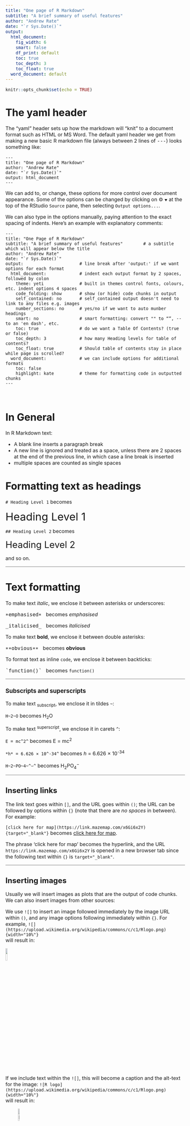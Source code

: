 ```yaml
---
title: "One page of R Markdown"
subtitle: "A brief summary of useful features"
author: "Andrew Rate"
date: "`r Sys.Date()`"
output:
  html_document:
    fig_width: 6
    smart: false
    df_print: default
    toc: true
    toc_depth: 3
    toc_float: true
  word_document: default
---
```


<style type="text/css">
  body{
  font-size: 12pt;
}
</style>

```r
knitr::opts_chunk$set(echo = TRUE)
```

# The yaml header

The &ldquo;yaml&rdquo; header sets up how the markdown will
&ldquo;knit&rdquo; to a document format such as HTML or MS&nbsp;Word.
The default yaml header we get from making a new basic R markdown file 
(always between 2 lines of <span style="font-family: monospace;">&#8209;&#8209;&#8209;</span>) looks something like:

```
---
title: "One page of R Markdown"
author: "Andrew Rate"
date: "`r Sys.Date()`" 
output: html_document
---
```

We can add to, or change, these options for more control over document
appearance. Some of the options can be changed by clicking on
&#9881;&nbsp;<span style="font-size:7pt;">&#9660;</span> at the top of the RStudio `Source` pane, then 
selecting `Output options...`.

We can also type in the options manually, paying attention to the 
exact spacing of indents. Here's an example with explanatory comments:

```
---
title: "One Page of R Markdown"
subtitle: "A brief summary of useful features"        # a subtitle which will appear below the title
author: "Andrew Rate"
date: "`r Sys.Date()`" 
output:                      # line break after 'output:' if we want options for each format
  html_document:             # indent each output format by 2 spaces, followed by colon
    theme: yeti              # built in themes control fonts, colours, etc. indent options 4 spaces
    code_folding: show       # show (or hide) code chunks in output
    self_contained: no       # self_contained output doesn't need to link to any files e.g. images
    number_sections: no      # yes/no if we want to auto munber headings
    smart: no                # smart formatting: convert "" to “”, -- to an 'en dash', etc. 
    toc: true                # do we want a Table Of Contents? (true or false)
    toc_depth: 3             # how many Heading levels for table of contents?
    toc_float: true          # Should table of contents stay in place while page is scrolled?
  word_document:             # we can include options for additional formats
    toc: false
    highlight: kate          # theme for formatting code in outputted chunks
---
```

&nbsp;

# In General

In R Markdown text:

* A blank line inserts a paragraph break
* A new line is ignored and treated as a space, unless there are 2 spaces at the end of the previous line, in which case a line break is inserted
* multiple spaces are counted as single spaces

# Formatting text as headings

`# Heading Level 1` becomes

<span style="font-size:26pt;">Heading Level 1</span>

`## Heading Level 2` becomes

<span style="font-size:22pt;">Heading Level 2</span>

and so on.

<hr style="height: 2px; background-color: #b0b0b0;" />

# Text formatting

To make text *italic*, we enclose it between asterisks or underscores:

<span style="font-family: monospace;">&lowast;emphasised&lowast;&nbsp;</span> 
becomes *emphasised*

<span style="font-family: monospace;">&#95;italicised&#95;&nbsp;</span> 
becomes *italicised*

To make text **bold**, we enclose it between double asterisks:

<span style="font-family: monospace;">&lowast;&lowast;obvious&lowast;&lowast;&nbsp;</span> 
becomes **obvious**

To format text as inline `code`, we enclose it between backticks:

<span style="font-family: monospace;">՝function()՝&nbsp;</span> 
becomes `function()`

<hr style="height: 2px; background-color: #b0b0b0;" />

### Subscripts and superscripts

To make text ~subscript~, we enclose it in tildes `~`:

`H~2~O` becomes H~2~O

To make text ^superscript^, we enclose it in carets `^`:

`E = mc^2^` becomes E = mc^2^ 

`*h* = 6.626 × 10^-34^` becomes *h* = 6.626 × 10^-34^

`H~2~PO~4~^−^` becomes H~2~PO~4~^−^

<hr style="height: 2px; background-color: #b0b0b0;" />

## Inserting links

The link text goes within `[]`, and the URL goes within `()`; the URL can be followed by options within `{}` (note that there are *no spaces* in between). For example:

`[click here for map](https://link.mazemap.com/x6Gi6x2Y){target="_blank"}` becomes
[click here for map](https://link.mazemap.com/x6Gi6x2Y){target="_blank"}.

The phrase &lsquo;click here for map&rsquo; becomes the hyperlink, and
the URL `https://link.mazemap.com/x6Gi6x2Y` is opened in a new browser
tab since the following text within `{}` is `target="_blank"`.

<hr style="height: 2px; background-color: #b0b0b0;" />

## Inserting images

Usually we will insert images as plots that are the output of code
chunks. We can also insert images from other sources:

We use `![]` to insert an image followed immediately by the image URL
within `()`, and any image options following immediately within `{}`.
For example,
`![](https://upload.wikimedia.org/wikipedia/commons/c/c1/Rlogo.png){width="10%"}`  
will result in:

![](https://upload.wikimedia.org/wikipedia/commons/c/c1/Rlogo.png){width="10%"}

If we include text within the `![]`, this will become a caption and the alt-text for the image:
`![R logo](https://upload.wikimedia.org/wikipedia/commons/c/c1/Rlogo.png){width="10%"}`  
will result in:

![R logo](https://upload.wikimedia.org/wikipedia/commons/c/c1/Rlogo.png){width="10%"}

We should *always include alt-text* for accessibility. If we don't
want the caption (or are making a caption in another way), the way to
do this would be  
`![](https://upload.wikimedia.org/wikipedia/commons/c/c1/Rlogo.png){width="10%" alt="R logo"}`

<hr style="height: 2px; background-color: #b0b0b0;" />

## Lists

We can make bulleted lists by preceding lines of text with `*` or `-`:

```
* first bullet
* second bullet
* last bullet
```

would be formatted as

* first bullet
* second bullet
* last bullet

We can make numbered lists by preceding lines of text with numbers with periods:

```
1. first list item
1. second list item  # we could make this '2. second list item' if we want
1. last list item    # we could make this '3. third list item' if we want
```

would be formatted as

1. first list item
1. second list item
1. last list item

Lists can have nested levels using 4-space indents, for example:

```
* level 1 bullet
    * level 2 bullet
        * level 3 bullet
```

* level 1 bullet
    * level 2 bullet
        * level 3 bullet

```
1. first list item
    a. sub-item a
    a. sub-item b
        i. sub-sub item i
        
1. second list item

1. last list item
```

1. first list item
    a. sub-item a
    a. sub-item b
        i. sub-sub item i
        
1. second list item

1. last list item

Notice the change in list item line spacing! (and how it doesn't work perfectly)

<hr style="height: 2px; background-color: #b0b0b0;" />

# Additional Formatting using HTML

We don't need to know a lot of html code to enhance our R Markdown
output (this works for both HTML and MS&nbsp;Word outputs). We can
insert html code using the RStudio Visual Editor (the other tab on the
source pane), but we usually still need to know the code to insert.
Here are a few code snippets that I have found useful:

## Font size and colour

```html
The next sentence (not this one) is blue 9 pt font. 
<span style="font-size:10pt; color:blue;">This sentence is in blue 9pt font.</span>
```

The next sentence (not this one) is blue 9 pt font. 
<span style="font-size:10pt; color:blue;">This sentence is in blue 9pt font.</span>

## Font shading and typeface

```html
The next sentence (not this one) is serif font in cyan shading. 
<span style="font-family: cambria, serif; background-color:cyan;">This sentence is serif font in cyan shading.</span>
```

The next sentence (not this one) is serif font in cyan shading. 
<span style="font-family: cambria, serif; background-color:cyan;">This sentence is serif font in cyan shading.</span>

## `<div…>` tags

Use in preference to html tables for boxed text, for better accessibility.

```html
<div style="border: 2px solid #039; background-color:#f8e8d8; padding: 8px;">
Text  
inside  
box
</div>
```

<div style="border: 2px solid #039; background-color:#f8e8d8; padding: 8px;">
Text  
inside  
box
</div>


## Table formatting

**Only use tables for tabular data or information**. Rather than write 
html directly, it's usually better to use a specific table package,
such as `flextable`, which we will look at later.

```html
<table width="90%" border="1">
<tr>
<td align="center" colspan=2>**double-width cell value**</td>
<td align="left" style="background-color: #e0e0e0;">*grey-shaded* cell</td>
</tr>
<tr style="background-color: #c0c0f0;">
<td align="right">right-aligned<br>(whole row shaded blue)</td>
<td align="center">center-aligned<br>(whole row shaded blue)</td>
<td align="left">left-aligned<br>(whole row shaded blue)</td>
</tr>
</table>
```

<table width="90%" border="1">
<tr>
<td align="center" colspan=2>**double-width cell value**</td>
<td align="left" style="background-color: #e0e0e0;">*grey-shaded* cell</td>
</tr>
<tr style="background-color: #c0c0f0;">
<td align="right">right-aligned<br>(whole row shaded blue)</td>
<td align="center">center-aligned<br>(whole row shaded blue)</td>
<td align="left">left-aligned<br>(whole row shaded blue)</td>
</tr>
</table>

### Individual table cells can have custom borders, *e.g*.:

```html
<td style=". . .; border-bottom: 1px solid black;">
We can specify border-top, border-bottom, border-left, & border-right.
Instead of solid, can have dotted, dashed, double, groove, ridge,...
</td>                                                             # (no output shown)
```

## Special characters

| `code` | symbol | `code` | symbol | `code` | symbol | `code` | symbol | `code`    | symbol | `code` | symbol |
|-------:|:-------|-------:|:-------|-------:|:-------|-------:|:-------|----------:|:-------|-------:|:-------|
| `&lt;` |   <    | `&gt;` |   >    | `&le;` |  ≤     | `&ge;` |  ≥     | `&asymp;` |   ≈    | `&ne;` |  ≠     |
| `&equiv;` | ≡   | `&frac12;` | ½  | `&frac14;` | ¼ | `&frac34;` | ¾ | `&#8652;` | ⇌ | `&#8680;` | ⇨ |
| `&alpha;` | α | `&beta;` | β | `&gamma;` | γ | `&theta;` | θ | `&mu;` | μ | `&pi;` | π |
| `&deg;` | ° | `&plusmn;` | ± | `&#185;` | ¹ | `&#178;` | ² | `&#179;` | ³ | `&times;` | × |
| `&sum;` | ∑ | `&infin;` | ∞ | `&prop;` | ∝ | `&isin;` | ∈ | `&minus;` | − | `&divide;` | ÷ |
| `&ndash;` | – | `&mdash;` | — | `&bull;` | • | `&permil;` | ‰ | `&there4;` | ∴ | `&Delta;` | Δ |
| `&lsquo;` | ‘ | `&rsquo;` | ’ | `&ldquo;` | “ | `&rdquo;` | ” | `&sime;` | ≃ | `&nbsp;` | <sup>non-break space</sup> |   

See https://www.toptal.com/designers/htmlarrows/ for a complete list.

## Miscellaneous but no less useful

This sets default font size for knitting R markdown to html documents 
&ndash; include directly after yaml header

```html
<style type="text/css">
  body{
  font-size: 12pt;
}
</style>
```

### Line breaks

Line breaks can be added with `<br>`, and this may be a better option
than leaving a double space at the end of lines which is the &lsquo;R
Markdown&rsquo; method, since the `<br>` is visible on-screen. For example:

```html
This is a sentence where<br>this section starts on a new line
```

*results in*

This is a sentence where<br>this section starts on a new line


## Horizontal rule with defined color and thickness

```html
<hr style="height: 5px; background-color: blue;" />
```

<hr style="height: 5px; background-color: blue;" />

&nbsp;

<hr style="height: 2px; background-color: #b0b0b0;" />

&nbsp;

We will deal with [**R Markdown code chunk options**](https://bookdown.org/yihui/rmarkdown-cookbook/chunk-options.html){target="_blank"} 
in a subsequent section.

Here's a [useful R Markdown Cheat Sheet](https://rstudio.github.io/cheatsheets/html/rmarkdown.html){target="_blank"}.

&nbsp;

<span style="font-size:16pt;">🔚</span>
